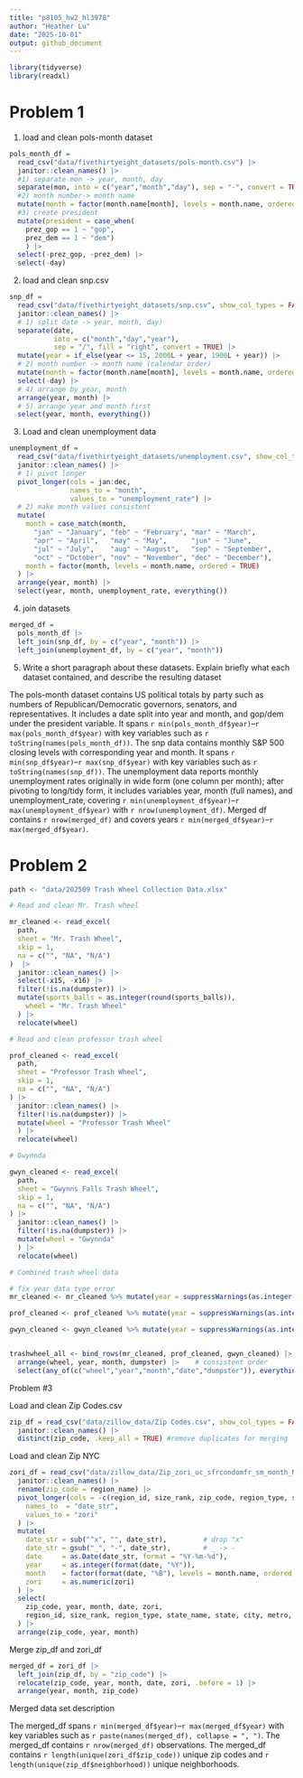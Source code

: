 ```yaml
---
title: "p8105_hw2_hl3978"
author: "Heather Lu"
date: "2025-10-01"
output: github_document
---
```


```r
library(tidyverse)
library(readxl)
```


# Problem 1

1) load and clean pols-month dataset
```r

pols_month_df = 
  read_csv("data/fivethirtyeight_datasets/pols-month.csv") |> 
  janitor::clean_names() |> 
  #1) separate mon -> year, month, day
  separate(mon, into = c("year","month","day"), sep = "-", convert = TRUE) |>
  #2) month number-> month name
  mutate(month = factor(month.name[month], levels = month.name, ordered = TRUE)) |> 
  #3) create president 
  mutate(president = case_when(
    prez_gop == 1 ~ "gop",
    prez_dem == 1 ~ "dem")
    ) |> 
  select(-prez_gop, -prez_dem) |> 
  select(-day)
```


2) load and clean snp.csv

```r

snp_df = 
  read_csv("data/fivethirtyeight_datasets/snp.csv", show_col_types = FALSE) |>
  janitor::clean_names() |> 
  # 1) split date -> year, month, day)
  separate(date, 
           into = c("month","day","year"),
           sep = "/", fill = "right", convert = TRUE) |> 
  mutate(year = if_else(year <= 15, 2000L + year, 1900L + year)) |>
  # 2) month number -> month name (calendar order)
  mutate(month = factor(month.name[month], levels = month.name, ordered = TRUE)) |> 
  select(-day) |>
  # 4) arrange by year, month
  arrange(year, month) |>
  # 5) arrange year and month first
  select(year, month, everything())

```

3) Load and clean unemployment data

```r
unemployment_df = 
  read_csv("data/fivethirtyeight_datasets/unemployment.csv", show_col_types = FALSE) |>
  janitor::clean_names() |> 
  # 1) pivot longer
  pivot_longer(cols = jan:dec,
               names_to = "month",
               values_to = "unemployment_rate") |> 
  # 2) make month values consistent
  mutate(
    month = case_match(month,
      "jan" ~ "January", "feb" ~ "February", "mar" ~ "March",
      "apr" ~ "April",   "may" ~ "May",      "jun" ~ "June",
      "jul" ~ "July",    "aug" ~ "August",   "sep" ~ "September",
      "oct" ~ "October", "nov" ~ "November", "dec" ~ "December"), 
    month = factor(month, levels = month.name, ordered = TRUE)
  ) |> 
  arrange(year, month) |> 
  select(year, month, unemployment_rate, everything())
```

4) join datasets

```r
merged_df =
  pols_month_df |> 
  left_join(snp_df, by = c("year", "month")) |> 
  left_join(unemployment_df, by = c("year", "month"))
```

5) Write a short paragraph about these datasets. Explain briefly what each dataset contained, and describe the resulting dataset 

The pols-month dataset contains US political totals by party such as numbers of Republican/Democratic governors, senators, and representatives. It includes a date split into year and month, and gop/dem under the president variable. It spans `r min(pols_month_df$year)`–`r max(pols_month_df$year)` with key variables such as `r toString(names(pols_month_df))`. The snp data contains monthly S&P 500 closing levels with corresponding year and month. It spans `r min(snp_df$year)`–`r max(snp_df$year)` with key variables such as `r toString(names(snp_df))`. The unemployment data reports monthly unemployment rates originally in wide form (one column per month); after pivoting to long/tidy form, it includes variables year, month (full names), and unemployment_rate, covering `r min(unemployment_df$year)`–`r max(unemployment_df$year)` with `r nrow(unemployment_df)`. Merged df contains `r nrow(merged_df)` and covers years `r min(merged_df$year)`–`r max(merged_df$year)`.

# Problem 2

```r
path <- "data/202509 Trash Wheel Collection Data.xlsx"

# Read and clean Mr. Trash wheel

mr_cleaned <- read_excel(
  path,
  sheet = "Mr. Trash Wheel",
  skip = 1,                   
  na = c("", "NA", "N/A")
)  |>
  janitor::clean_names() |>
  select(-x15, -x16) |>
  filter(!is.na(dumpster)) |>
  mutate(sports_balls = as.integer(round(sports_balls)),
    wheel = "Mr. Trash Wheel"
  ) |>
  relocate(wheel)

# Read and clean professor trash wheel

prof_cleaned <- read_excel(
  path,
  sheet = "Professor Trash Wheel",
  skip = 1,
  na = c("", "NA", "N/A")
) |> 
  janitor::clean_names() |> 
  filter(!is.na(dumpster)) |>
  mutate(wheel = "Professor Trash Wheel"
  ) |> 
  relocate(wheel)

# Gwynnda

gwyn_cleaned <- read_excel(
  path,
  sheet = "Gwynns Falls Trash Wheel",
  skip = 1,
  na = c("", "NA", "N/A")
) |> 
  janitor::clean_names() |>
  filter(!is.na(dumpster)) |>
  mutate(wheel = "Gwynnda"
  ) |> 
  relocate(wheel)

# Combined trash wheel data

# fix year data type error
mr_cleaned <- mr_cleaned %>% mutate(year = suppressWarnings(as.integer(year)))

prof_cleaned <- prof_cleaned %>% mutate(year = suppressWarnings(as.integer(year)))

gwyn_cleaned <- gwyn_cleaned %>% mutate(year = suppressWarnings(as.integer(year)))


trashwheel_all <- bind_rows(mr_cleaned, prof_cleaned, gwyn_cleaned) |> 
  arrange(wheel, year, month, dumpster) |>    # consistent order
  select(any_of(c("wheel","year","month","date","dumpster")), everything())
```



Problem #3 

Load and clean Zip Codes.csv

```r
zip_df = read_csv("data/zillow_data/Zip Codes.csv", show_col_types = FALSE) |> 
  janitor::clean_names() |> 
  distinct(zip_code, .keep_all = TRUE) #remove duplicates for merging
```

Load and clean Zip NYC

```r
zori_df = read_csv("data/zillow_data/Zip_zori_uc_sfrcondomfr_sm_month_NYC.csv") |>
  janitor::clean_names() |> 
  rename(zip_code = region_name) |>
  pivot_longer(cols = -c(region_id, size_rank, zip_code, region_type, state_name, state, city, metro, county_name),
    names_to  = "date_str",
    values_to = "zori"
  ) |> 
  mutate(
    date_str = sub("^x", "", date_str),         # drop "x"
    date_str = gsub("_", "-", date_str),        # _ -> -
    date     = as.Date(date_str, format = "%Y-%m-%d"),
    year     = as.integer(format(date, "%Y")),
    month    = factor(format(date, "%B"), levels = month.name, ordered = TRUE),
    zori     = as.numeric(zori)
  ) |> 
  select(
    zip_code, year, month, date, zori,
    region_id, size_rank, region_type, state_name, state, city, metro, county_name
  ) |>
  arrange(zip_code, year, month)
```
Merge zip_df and zori_df

```r
merged_df = zori_df |> 
  left_join(zip_df, by = "zip_code") |> 
  relocate(zip_code, year, month, date, zori, .before = 1) |> 
  arrange(year, month, zip_code)
```

Merged data set description

The merged_df spans `r min(merged_df$year)`–`r max(merged_df$year)` with key variables such as `r paste(names(merged_df), collapse = ", ")`. The merged_df contains `r nrow(merged_df)` observations. The merged_df contains `r length(unique(zori_df$zip_code))` unique zip codes and `r length(unique(zip_df$neighborhood))` unique neighborhoods.
